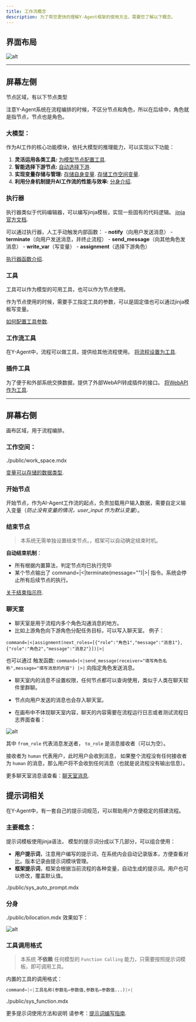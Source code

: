 ```yaml
---
title: 工作流概念
description: 为了帮您更快的理解Y-Agent框架的使用方法，需要您了解以下概念。
---
```

## 界面布局

![alt](./imgs/work_flow.png)

---
## 屏幕左侧
节点区域，有以下节点类型

<Callout> 注意Y-Agent系统在流程编排的时候，不区分节点和角色，所以在后续中，角色就是指节点，节点也是角色。</Callout> 

### 大模型：
作为AI工作的核心功能模块，依托大模型的推理能力，可以实现以下功能：
1. **灵活运用各类工具:**   [为模型节点配置工具](./wf_nodes/model_node#可用工具).
2. **智能选择下游节点:**   [自动选择下游](./wf_nodes/model_node#下游角色).
3. **实现变量存储与管理:**   [存储自身变量](./wf_nodes/model_node#变量存储).  [存储工作空间变量](./wf_nodes/model_node#变量存储).
4. **利用分身机制提升AI工作流的性能与效率:**   [分身介绍](./wf_nodes/model_node#输出分身).

### **执行器**

执行器类似于代码编辑器，可以编写jinja模板，实现一些固有的代码逻辑。 [jinja官方文档](https://jinja.palletsprojects.com/en/stable/templates/).

可以通过执行器，人工手动触发内部函数：
    - **notify**（向用户发送消息）
    - **terminate**（向用户发送消息，并终止流程）
    - **send_message**（向其他角色发消息）
    - **write_var**（写变量）
    - **assignment**（选择下游角色）

[执行器函数介绍](./wf_nodes/executor_node).

### **工具**

工具可以作为模型的可用工具，也可以作为节点使用。 

作为节点使用的时候，需要手工指定工具的参数，可以是固定值也可以通过jinja模板写变量。

[如何配置工具参数](./wf_nodes/tool_setting).
### **工作流工具**

在Y-Agent中，流程可以做工具，提供给其他流程使用。 [将流程设置为工具](./wf_nodes/df_tool_node).
### **插件工具**
为了便于和外部系统交换数据，提供了外部WebAPI转成插件的接口。 [将WebAPI作为工具](./wf_nodes/plugin_tool_node).

---
## 屏幕右侧
画布区域，用于流程编排。

### 工作空间：
<include>./public/work_space.mdx</include>

[变量可以存储的数据类型](./wf_nodes/model_node#变量存储).

### 开始节点
开始节点，作为AI-Agent工作流的起点，负责加载用户输入数据，需要自定义输入变量（*防止没有变量的情况，user_input 作为默认变量*）。


### 结束节点
> 本系统无需单独设置结束节点。，框架可以自动确定结束时机。

**自动结束机制**：

- 所有根据内置算法，判定节点均已执行完毕
- 某个节点输出了 command=|\<|terminate(message="")|>| 指令。系统会停止所有后续节点的执行。

[关于结束指示符](/docs/y-agent/work_flow/prompt_guide#执行器).


### 聊天室
- 聊天室是用于流程内多个角色沟通消息的地方。
- 比如上游角色向下游角色分配任务目标，可以写入聊天室。
例子：

`command=|<|assignment(next_roles=[{"role":"角色1","message":"消息1"},{"role":"角色2","message":"消息2"}])|>|`

也可以通过 触发函数:  `command=|<|send_message(receiver="填写角色名称",message="填写消息的内容") |>|`  向指定角色发送消息。

- 聊天室内的消息不设置权限，任何节点都可以查询使用，类似于人类在聊天软件里群聊。
- 节点向用户发送的消息也会存入聊天室。

- 在画布中不体现聊天室内容，聊天的内容需要在流程运行日志或者测试流程日志界面查看：

![alt](./imgs/chart_room_msg_demo.png)

其中 `from_role` 代表消息发送者， `to_role` 是消息接收者（可以为空）。

<Callout>接收者为 `human` 代表用户，此时用户会收到消息，
如果整个流程没有任何接收者为 `human` 的消息，那么用户将不会收到任何消息（也就是说流程没有输出信息）。</Callout>

更多聊天室消息请查看：[聊天室消息](/docs/y-agent/work_flow/prompt_guide#chat_room).

## 提示词相关

在Y-Agent中，有一套自己的提示词规范，可以帮助用户方便稳定的搭建流程。

### 主要概念：

提示词模板使用jinja语法，
模型的提示词分成以下几部分，可以组合使用：

- **用户提示词**，注意用户编写的提示词，在系统内会自动记录版本，方便查看对比。版本记录由提示词模块管理。
- **框架提示词**，框架会根据当前流程的各种变量，自动生成的提示词。用户也可以修改，覆盖默认值。
<Accordions>
  <Accordion title="系统会自动生成哪些框架提示词？">
    <include>./public/sys_auto_prompt.mdx</include>
  </Accordion>
</Accordions>

### 分身

<include>./public/bilocation.mdx</include>
效果如下：

![alt](./imgs/demo-bilocation.gif)

### 工具调用格式

> 本系统 **不依赖** 任何模型的 `Function Calling` 能力，只需要按照提示词模板，即可调用工具。

内置的工具的调用格式：

```python  
command=|<|工具名称(参数名=参数值,参数名=参数值...)|>|
```
<include>./public/sys_function.mdx</include>




更多提示词使用方法和说明 请参考：[提示词编写指南](./prompt_guide).
